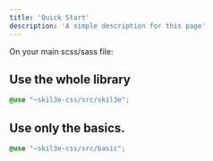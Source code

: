 ```yaml
---
title: 'Quick Start'
description: 'A simple description for this page'
---
```


On your main scss/sass file:
## Use the whole library

```scss
@use "~skil3e-css/src/skil3e";
```
## Use only the basics.

```scss
@use "~skil3e-css/src/basic";
```
